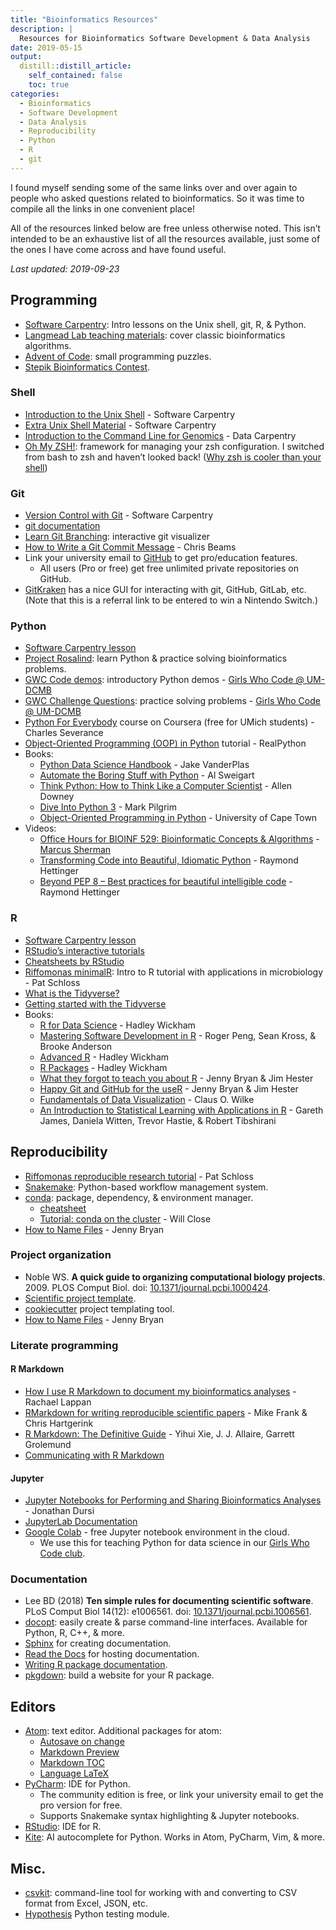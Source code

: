 ```yaml
---
title: "Bioinformatics Resources"
description: |
  Resources for Bioinformatics Software Development & Data Analysis
date: 2019-05-15
output:
  distill::distill_article:
    self_contained: false
    toc: true
categories:
  - Bioinformatics
  - Software Development
  - Data Analysis
  - Reproducibility
  - Python
  - R
  - git
---
```


I found myself sending some of the same links over and over again to people who asked questions related to bioinformatics. So it was time to compile all the links in one convenient place!

All of the resources linked below are free unless otherwise noted. This isn't intended to be an exhaustive list of all the resources available, just some of the ones I have come across and have found useful.

*Last updated: 2019-09-23*

## Programming
- [Software Carpentry](https://software-carpentry.org/lessons/): Intro lessons on the Unix shell, git, R, & Python.
- [Langmead Lab teaching materials](http://www.langmead-lab.org/teaching-materials/): cover classic bioinformatics algorithms.
- [Advent of Code](https://adventofcode.com/): small programming puzzles.
- [Stepik Bioinformatics Contest](https://bioinf.me/en/contest).

### Shell
- [Introduction to the Unix Shell](http://swcarpentry.github.io/shell-novice/) - Software Carpentry
- [Extra Unix Shell Material](http://carpentries-incubator.github.io/shell-extras/) - Software Carpentry
- [Introduction to the Command Line for Genomics](https://datacarpentry.org/shell-genomics/) - Data Carpentry
- [Oh My ZSH!](https://ohmyz.sh/): framework for managing your zsh configuration. I switched from bash to zsh and haven't looked back! ([Why zsh is cooler than your shell](https://www.slideshare.net/jaguardesignstudio/why-zsh-is-cooler-than-your-shell-16194692))

### Git
- [Version Control with Git](http://swcarpentry.github.io/git-novice/) - Software Carpentry
- [git documentation](https://git-scm.com/doc)
- [Learn Git Branching](http://learngitbranching.js.org/?NODEMO): interactive git visualizer
- [How to Write a Git Commit Message](https://chris.beams.io/posts/git-commit/) - Chris Beams
- Link your university email to [GitHub](https://education.github.com/benefits) to get pro/education features.
    - All users (Pro or free) get free unlimited private repositories on GitHub.
- [GitKraken](https://www.gitkraken.com/invite/xin2e3HK) has a nice GUI for interacting with git, GitHub, GitLab, etc. (Note that this is a referral link to be entered to win a Nintendo Switch.)

### Python
- [Software Carpentry lesson](http://swcarpentry.github.io/python-novice-inflammation)
- [Project Rosalind](http://rosalind.info/problems/locations/): learn Python & practice solving bioinformatics problems.
- [GWC Code demos](https://github.com/GWC-DCMB/codeDemos): introductory Python demos - [Girls Who Code @ UM-DCMB](http://umich.edu/~girlswc/)
- [GWC Challenge Questions](https://github.com/GWC-DCMB/challengeQuestions): practice solving problems - [Girls Who Code @ UM-DCMB](http://umich.edu/~girlswc/)
- [Python For Everybody](https://www.coursera.org/specializations/python) course on Coursera (free for UMich students) - Charles Severance
- [Object-Oriented Programming (OOP) in Python](https://realpython.com/python3-object-oriented-programming/) tutorial - RealPython
- Books:
    - [Python Data Science Handbook](https://jakevdp.github.io/PythonDataScienceHandbook/) - Jake VanderPlas
    - [Automate the Boring Stuff with Python](https://automatetheboringstuff.com/) - Al Sweigart
    - [Think Python: How to Think Like a Computer Scientist](http://greenteapress.com/thinkpython/html/index.html) - Allen Downey
    - [Dive Into Python 3](https://www.cmi.ac.in/~madhavan/courses/prog2-2012/docs/diveintopython3/index.html) - Mark Pilgrim
    - [Object-Oriented Programming in Python](https://python-textbok.readthedocs.io) - University of Cape Town
- Videos:
    - [Office Hours for BIOINF 529: Bioinformatic Concepts & Algorithms](https://www.youtube.com/channel/UCewko4qgzTUZFmydW2shcEg) - [Marcus Sherman](https://www.betteridiot.tech/)
    - [Transforming Code into Beautiful, Idiomatic Python](https://pyvideo.org/pycon-us-2013/transforming-code-into-beautiful-idiomatic-pytho.html) - Raymond Hettinger
    - [Beyond PEP 8 -- Best practices for beautiful intelligible code](https://youtu.be/wf-BqAjZb8M) - Raymond Hettinger

### R
- [Software Carpentry lesson](http://swcarpentry.github.io/r-novice-gapminder)
- [RStudio's interactive tutorials](https://rstudio.cloud/learn/primers)
- [Cheatsheets by RStudio](https://www.rstudio.com/resources/cheatsheets/)
- [Riffomonas minimalR](http://www.riffomonas.org/minimalR/): Intro to R tutorial with applications in microbiology - Pat Schloss
- [What is the Tidyverse?](https://rviews.rstudio.com/2017/06/08/what-is-the-tidyverse/)
- [Getting started with the Tidyverse](http://www.storybench.org/getting-started-with-tidyverse-in-r/)
- Books:
    - [R for Data Science](https://r4ds.had.co.nz/) - Hadley Wickham
    - [Mastering Software Development in R](https://bookdown.org/rdpeng/RProgDA/) - Roger Peng, Sean Kross, & Brooke Anderson
    - [Advanced R](https://adv-r.hadley.nz/) - Hadley Wickham
    - [R Packages](http://r-pkgs.had.co.nz/) - Hadley Wickham
    - [What they forgot to teach you about R](https://whattheyforgot.org/) - Jenny Bryan & Jim Hester
    - [Happy Git and GitHub for the useR](https://happygitwithr.com/) - Jenny Bryan & Jim Hester
    - [Fundamentals of Data Visualization](https://serialmentor.com/dataviz/) - Claus O. Wilke
    - [An Introduction to Statistical Learning with Applications in R](http://faculty.marshall.usc.edu/gareth-james/ISL/index.html) - Gareth James, Daniela Witten, Trevor Hastie, & Robert Tibshirani

## Reproducibility
- [Riffomonas reproducible research tutorial](http://www.riffomonas.org/reproducible_research/) - Pat Schloss
- [Snakemake](https://snakemake.readthedocs.io/en/stable/): Python-based workflow management system.
- [conda](https://conda.io/en/latest/): package, dependency, & environment manager.
    - [cheatsheet](https://conda.io/projects/conda/en/latest/user-guide/cheatsheet.html)
    - [Tutorial: conda on the cluster](https://github.com/um-dang/conda_on_the_cluster) - Will Close
- [How to Name Files](https://speakerdeck.com/jennybc/how-to-name-files) - Jenny Bryan

### Project organization
- Noble WS. **A quick guide to organizing computational biology projects**. 2009. PLOS Comput Biol. doi: [10.1371/journal.pcbi.1000424](https://journals.plos.org/ploscompbiol/article?id=10.1371/journal.pcbi.1000424).
- [Scientific project template](https://github.com/SchlossLab/new_project).
- [cookiecutter](https://cookiecutter.readthedocs.io/en/latest/) project templating tool.
- [How to Name Files](https://speakerdeck.com/jennybc/how-to-name-files) - Jenny Bryan

### Literate programming

#### R Markdown
- [How I use R Markdown to document my bioinformatics analyses](https://rachaellappan.github.io/rmarkdown/) - Rachael Lappan
- [RMarkdown for writing reproducible scientific papers](https://libscie.github.io/rmarkdown-workshop/handout.html) - Mike Frank & Chris Hartgerink
- [R Markdown: The Definitive Guide](https://bookdown.org/yihui/rmarkdown/) - Yihui Xie, J. J. Allaire, Garrett Grolemund
- [Communicating with R Markdown](https://ysc-rmarkdown.netlify.com/)

#### Jupyter
- [Jupyter Notebooks for Performing and Sharing Bioinformatics Analyses](https://github.com/ljdursi/glbio-jupyter-workshop) - Jonathan Dursi
- [JupyterLab Documentation](https://jupyterlab.readthedocs.io/en/stable/)
- [Google Colab](https://colab.research.google.com) - free Jupyter notebook environment in the cloud.
  - We use this for teaching Python for data science in our [Girls Who Code club](http://umich.edu/~girlswc/).

### Documentation
- Lee BD (2018) **Ten simple rules for documenting scientific software**. PLoS Comput Biol 14(12): e1006561. doi: [10.1371/journal.pcbi.1006561](https://doi.org/10.1371/journal.pcbi.1006561).
- [docopt](http://docopt.org/): easily create & parse command-line interfaces. Available for Python, R, C++, & more.
- [Sphinx](http://www.sphinx-doc.org/en/master/) for creating documentation.
- [Read the Docs](https://docs.readthedocs.io/en/stable/) for hosting documentation.
- [Writing R package documentation](https://support.rstudio.com/hc/en-us/articles/200532317-Writing-Package-Documentation).
- [pkgdown](https://pkgdown.r-lib.org/): build a website for your R package.

## Editors
- [Atom](https://atom.io/): text editor. Additional packages for atom:
    - [Autosave on change](https://atom.io/packages/autosave-onchange)
    - [Markdown Preview](https://atom.io/packages/markdown-preview-plus)
    - [Markdown TOC](https://atom.io/packages/markdown-toc)
    - [Language LaTeX](https://atom.io/packages/language-latex)
- [PyCharm](https://www.jetbrains.com/pycharm/): IDE for Python.
    - The community edition is free, or link your university email to get the pro version for free.
    - Supports Snakemake syntax highlighting & Jupyter notebooks.
- [RStudio](https://www.rstudio.com/): IDE for R.
- [Kite](https://kite.com/): AI autocomplete for Python. Works in Atom, PyCharm, Vim, & more.

## Misc.
- [csvkit](https://csvkit.readthedocs.io/en/1.0.3/index.html): command-line tool for working with and converting to CSV format from Excel, JSON, etc.
- [Hypothesis](https://hypothesis.readthedocs.io/en/latest/) Python testing module.
